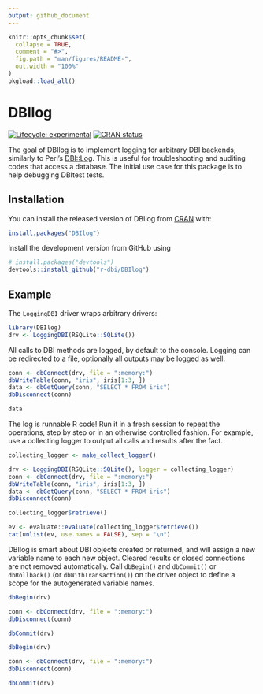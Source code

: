 ```yaml
---
output: github_document
---
```


<!-- README.md is generated from README.Rmd. Please edit that file -->

```r
knitr::opts_chunk$set(
  collapse = TRUE,
  comment = "#>",
  fig.path = "man/figures/README-",
  out.width = "100%"
)
pkgload::load_all()
```

# DBIlog

<!-- badges: start -->
[![Lifecycle: experimental](https://img.shields.io/badge/lifecycle-experimental-orange.svg)](https://www.tidyverse.org/lifecycle/#experimental)
[![CRAN status](https://www.r-pkg.org/badges/version/DBIlog)](https://cran.r-project.org/package=DBIlog)
<!-- badges: end -->

The goal of DBIlog is to implement logging for arbitrary DBI backends, similarly to Perl's [DBI::Log](https://metacpan.org/pod/DBI::Log).
This is useful for troubleshooting and auditing codes that access a database.
The initial use case for this package is to help debugging DBItest tests.

## Installation

You can install the released version of DBIlog from [CRAN](https://CRAN.R-project.org) with:

``` r
install.packages("DBIlog")
```

Install the development version from GitHub using

``` r
# install.packages("devtools")
devtools::install_github("r-dbi/DBIlog")
```


## Example

The `LoggingDBI` driver wraps arbitrary drivers:

```r
library(DBIlog)
drv <- LoggingDBI(RSQLite::SQLite())
```


All calls to DBI methods are logged, by default to the console.
Logging can be redirected to a file, optionally all outputs may be logged as well.

```r
conn <- dbConnect(drv, file = ":memory:")
dbWriteTable(conn, "iris", iris[1:3, ])
data <- dbGetQuery(conn, "SELECT * FROM iris")
dbDisconnect(conn)

data
```

The log is runnable R code!
Run it in a fresh session to repeat the operations, step by step or in an otherwise controlled fashion.
For example, use a collecting logger to output all calls and results after the fact.


```r
collecting_logger <- make_collect_logger()

drv <- LoggingDBI(RSQLite::SQLite(), logger = collecting_logger)
conn <- dbConnect(drv, file = ":memory:")
dbWriteTable(conn, "iris", iris[1:3, ])
data <- dbGetQuery(conn, "SELECT * FROM iris")
dbDisconnect(conn)

collecting_logger$retrieve()

ev <- evaluate::evaluate(collecting_logger$retrieve())
cat(unlist(ev, use.names = FALSE), sep = "\n")
```

DBIlog is smart about DBI objects created or returned, and will assign a new variable name to each new object.
Cleared results or closed connections are not removed automatically.
Call `dbBegin()` and `dbCommit()` or `dbRollback()` (or `dbWithTransaction()`) on the driver object to define a scope for the autogenerated variable names.

```r
dbBegin(drv)

conn <- dbConnect(drv, file = ":memory:")
dbDisconnect(conn)

dbCommit(drv)

dbBegin(drv)

conn <- dbConnect(drv, file = ":memory:")
dbDisconnect(conn)

dbCommit(drv)
```
